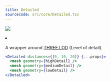 ```yaml
---
title: Detailed
sourcecode: src/core/Detailed.tsx
---
```


[![](https://img.shields.io/badge/-storybook-%23ff69b4)](https://drei.vercel.app/?path=/story/abstractions-detailed--detailed-st)

<Grid cols={4}>
  <li>
    <Codesandbox id="12nmp" />
  </li>
</Grid>

A wrapper around [THREE.LOD](https://threejs.org/docs/#api/en/objects/LOD) (Level of detail).

```jsx
<Detailed distances={[0, 10, 20]} {...props}>
  <mesh geometry={highDetail} />
  <mesh geometry={mediumDetail} />
  <mesh geometry={lowDetail} />
</Detailed>
```
